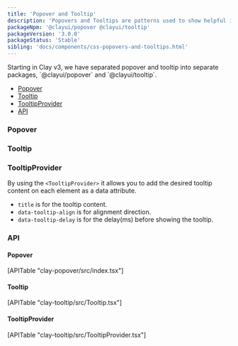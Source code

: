 ```yaml
---
title: 'Popover and Tooltip'
description: 'Popovers and Tooltips are patterns used to show helpful information in two different ways.'
packageNpm: '@clayui/popover @clayui/tooltip'
packageVersion: '3.0.0'
packageStatus: 'Stable'
sibling: 'docs/components/css-popovers-and-tooltips.html'
---
```



<div class="clay-site-alert alert alert-warning">
	Starting in Clay v3, we have separated popover and tooltip into separate
	packages, `@clayui/popover` and `@clayui/tooltip`.
</div>

<div class="nav-toc-absolute">
<div class="nav-toc">

-   [Popover](#popover)
-   [Tooltip](#tooltip)
-   [TooltipProvider](#tooltipprovider)
-   [API](#api)

</div>
</div>

### Popover

<Popover />

### Tooltip

<Tooltip />

### TooltipProvider

By using the `<TooltipProvider>` it allows you to add the desired tooltip content on each element as a data attribute.

-   `title` is for the tooltip content.
-   `data-tooltip-align` is for alignment direction.
-   `data-tooltip-delay` is for the delay(ms) before showing the tooltip.

<TooltipProvider />

### API

#### Popover

<div>[APITable "clay-popover/src/index.tsx"]</div>

#### Tooltip

<div>[APITable "clay-tooltip/src/Tooltip.tsx"]</div>

#### TooltipProvider

<div>[APITable "clay-tooltip/src/TooltipProvider.tsx"]</div>
